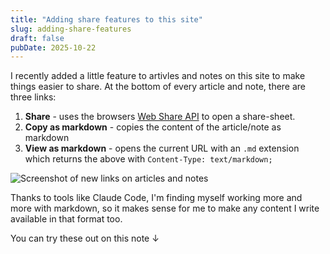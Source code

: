 ```yaml
---
title: "Adding share features to this site"
slug: adding-share-features
draft: false
pubDate: 2025-10-22
---
```


I recently added a little feature to artivles and notes on this site to make things easier to share. At the bottom of every article and note, there are three links:

1. **Share** - uses the browsers [Web Share API](https://developer.mozilla.org/en-US/docs/Web/API/Navigator/share) to open a share-sheet.
2. **Copy as markdown** - copies the content of the article/note as markdown
3. **View as markdown** - opens the current URL with an `.md` extension which returns the above with `Content-Type: text/markdown;`

![Screenshot of new links on articles and notes](/src/assets/notes/2025-10-22-screenshot-2025-10-22-at-1511.51.png)

Thanks to tools like Claude Code, I'm finding myself working more and more with markdown, so it makes sense for me to make any content I write available in that format too.

You can try these out on this note ↓

